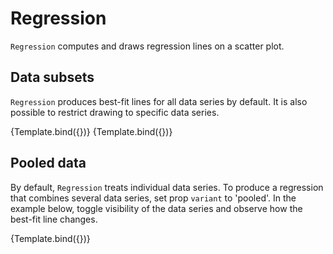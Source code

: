 
# Regression

<Meta title="Addons/XY/Regression" />

`Regression` computes and draws regression lines on a scatter plot.

<ArgsTable of={Regression} />

## Data subsets

`Regression` produces best-fit lines for all data series by default. It is also possible to restrict drawing to specific data series.

<Canvas>
    <Story
        name="all series"
        args={{
            style: { strokeWidth: 3 },
        }}
        component={Regression}
        decorators={[ChartForRegressionDecorator]}
    >
        {Template.bind({})}
    </Story>
    <Story
        name="individual series"
        args={{
            ids: ['A'],
            style: { strokeWidth: 3 },
        }}
        component={Regression}
        decorators={[ChartForRegressionDecorator]}
    >
        {Template.bind({})}
    </Story>
</Canvas>

## Pooled data

By default, `Regression` treats individual data series. To produce a regression that combines several data series, set prop `variant` to 'pooled'. In the example below, toggle visibility of the data series and observe how the best-fit line changes.

<Canvas>
    <Story
        name="pooled data"
        args={{
            variant: 'pooled',
            style: { strokeWidth: 4, stroke: '#222222', strokeDasharray: '8 8' },
        }}
        component={Regression}
        decorators={[ChartForRegressionDecorator]}
    >
        {Template.bind({})}
    </Story>
</Canvas>
